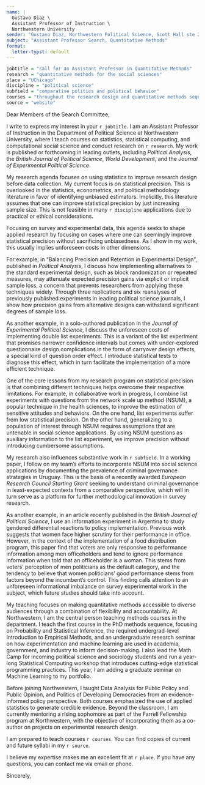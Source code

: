 ```yaml
---
name: |
  Gustavo Diaz \
  Assistant Professor of Instruction \
  Northwestern University
sender: "Gustavo Diaz, Northwestern Political Science, Scott Hall ste 224, 601 University Place, Evanston IL 60208"
subject: "Assistant Professor Search, Quantitative Methods"
format:
  letter-typst: default
---
```


```r
jobtitle = "call for an Assistant Professor in Quantitative Methods"
research = "quantitative methods for the social sciences"
place = "UChicago"
discipline = "political science"
subfield = "comparative politics and political behavior"
courses = "throughout the research design and quantitative methods sequence. I can also offer electives on advanced statistical inference, statistical computing, machine learning, causal inference, and experiments"
source = "website"
```


```{=typst}
#set text(
  size: 11pt
)
```



Dear Members of the Search Committee, 

I write to express my interest in your `r jobtitle`. I am an Assistant Professor of Instruction in the Department of Political Science at Northwestern University, where I teach courses on statistics, statistical computing, and computational social science and conduct research on `r research`. My work is published or forthcoming in leading outlets, including *Political Analysis*, the *British Journal of Political Science*, *World Development*, and the *Journal of Experimental Political Science*.

<!-- RESEARCH -->
<!-- Remember to update the status of stuff sent for review -->
<!-- Survey experiments and block rand -->
My research agenda focuses on using statistics to improve research design before data collection. My current focus is on statistical precision. This is overlooked in the statistics, econometrics, and political methodology literature in favor of identifying unbiased estimators. Implicitly, this literature assumes that one can improve statistical precision by just increasing sample size. This is not feasible in many `r discipline` applications due to practical or ethical considerations.

Focusing on survey and experimental data, this agenda seeks to shape applied research by focusing on cases where one can seemingly improve statistical precision without sacrificing unbiasedness. As I show in my work, this usually implies unforeseen costs in other dimensions.

For example, in "Balancing Precision and Retention in Experimental Design", published in *Political Analysis*, I discuss how implementing alternatives to the standard experimental design, such as block randomization or repeated measures, may attenuate expected precision gains via explicit or implicit sample loss, a concern that prevents researchers from applying these techniques widely. Through three replications and six reanalyses of previously published experiments in leading political science journals, I show how precision gains from alternative designs can withstand significant degrees of sample loss.

<!-- Throwaway sentence in the end to mention California, delete if not relevant -->
As another example, in a solo-authored publication in the *Journal of Experimental Political Science*, I discuss the unforeseen costs of implementing double list experiments. This is a variant of the list experiment that promises narrower confidence intervals but comes with under-explored questionnaire design complications in the form of carryover design effects, a special kind of question order effect. I introduce statistical tests to diagnose this effect, which in turn facilitate the implementation of a more efficient technique.

<!-- Flag more clearly these are future directions? -->
One of the core lessons from my research program on statistical precision is that combining different techniques helps overcome their respective limitations. For example, in collaborative work in progress, I combine list experiments with questions from the network scale up method (NSUM), a popular technique in the health sciences, to improve the estimation of sensitive attitudes and behaviors. On the one hand, list experiments suffer from low statistical precision. On the other hand, generalizing to a population of interest through NSUM requires assumptions that are untenable in social science applications. By using NSUM questions as auxiliary information to the list experiment, we improve precision without introducing cumbersome assumptions.

<!-- Applied work -->
My research also influences substantive work in `r subfield`. In a working paper, I follow on my team's efforts to incorporate NSUM into social science applications by documenting the prevalence of criminal governance strategies in Uruguay. This is the basis of a recently awarded *European Research Council Starting Grant*  seeking to understand criminal governance in least-expected contexts from a comparative perspective, which will in turn serve as a platform for further methodological innovation in survey research.

<!-- Less relevant for stats jobs, still on research statement -->
As another example, in an article recently published in the *British Journal of Political Science*, I use an information experiment in Argentina to study gendered differential reactions to policy implementation. Previous work suggests that women face higher scrutiny for their performance in office. However, in the context of the implementation of a food distribution program, this paper find that voters are only responsive to performance information among men officeholders and tend to ignore performance information when told that an officeholder is a woman. This stems from voters' perception of men politicians as the default category, and the tendency to believe that women politicians' good performance stems from factors beyond the incumbent's control. This finding calls attention to an unforeseen informational imbalance on survey experimental work in the subject, which future studies should take into account.

<!-- TEACHING -->
<!-- Remember to tweak based on whether the job is cp friendly -->
My teaching focuses on making quantitative methods accessible to diverse audiences through a combination of flexibility and accountability. At Northwestern, I am the central person teaching methods courses in the department. I teach the first course in the PhD methods sequence, focusing on Probability and Statistical Inference, the required undergrad-level Introduction to Empirical Methods, and an undergraduate research seminar on how experimentation and machine learning are used in academia, government, and industry to inform decision-making. I also lead the Math Camp for incoming political science and sociology students and run a year-long Statistical Computing workshop that introduces cutting-edge statistical programming practices. This year, I am adding a graduate seminar on Machine Learning to my portfolio.

Before joining Northwestern, I taught Data Analysis for Public Policy and Public Opinion, and Politics of Developing Democracies from an evidence-informed policy perspective. Both courses emphasized the use of applied statistics to generate credible evidence. Beyond the classroom, I am currently mentoring a rising sophomore as part of the Farrell Fellowship program at Northwestern, with the objective of incorporating them as a co-author on projects on experimental research design.

<!-- Take this out to fit pages -->
<!-- These experiences have prepared me to teach to a diverse student body, to adapt to both online and in-person platforms, and to teach both the theory and application of quantitative methods. -->

<!-- Teaching plans -->
<!-- Remember to switch from teaching portfolio/website accordingly -->
<!-- Also tweak depending on job -->
I am prepared to teach courses `r courses`. You can find copies of current and future syllabi in my `r source`.



<!-- CLOSING -->
I believe my expertise makes me an excellent fit at `r place`. If you have any questions, you can contact me via email or phone.


Sincerely,



